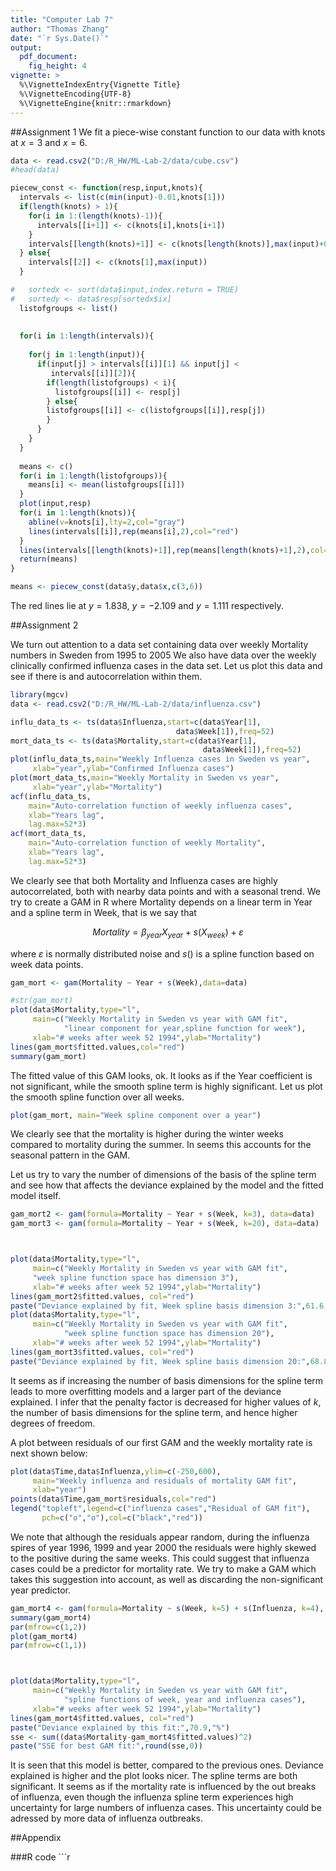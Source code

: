 ```yaml
---
title: "Computer Lab 7"
author: "Thomas Zhang"
date: "`r Sys.Date()`"
output: 
  pdf_document: 
    fig_height: 4
vignette: >
  %\VignetteIndexEntry{Vignette Title}
  %\VignetteEncoding{UTF-8}
  %\VignetteEngine{knitr::rmarkdown}
---
```


##Assignment 1
We fit a piece-wise constant function to our data with knots at $x=3$ and $x=6$.

```r

data <- read.csv2("D:/R_HW/ML-Lab-2/data/cube.csv")
#head(data)

piecew_const <- function(resp,input,knots){
  intervals <- list(c(min(input)-0.01,knots[1]))
  if(length(knots) > 1){
    for(i in 1:(length(knots)-1)){
      intervals[[i+1]] <- c(knots[i],knots[i+1])
    }
    intervals[[length(knots)+1]] <- c(knots[length(knots)],max(input)+0.01)
  } else{
    intervals[[2]] <- c(knots[1],max(input))
  }

#   sortedx <- sort(data$input,index.return = TRUE)
#   sortedy <- data$resp[sortedx$ix]
  listofgroups <- list()
  
  
  for(i in 1:length(intervals)){
     
    for(j in 1:length(input)){
      if(input[j] > intervals[[i]][1] && input[j] <
         intervals[[i]][2]){
        if(length(listofgroups) < i){
          listofgroups[[i]] <- resp[j]
        } else{
        listofgroups[[i]] <- c(listofgroups[[i]],resp[j])
        }
      }
    }
  }
  
  means <- c()
  for(i in 1:length(listofgroups)){
    means[i] <- mean(listofgroups[[i]])
  }
  plot(input,resp)
  for(i in 1:length(knots)){
    abline(v=knots[i],lty=2,col="gray")
    lines(intervals[[i]],rep(means[i],2),col="red")
  }
  lines(intervals[[length(knots)+1]],rep(means[length(knots)+1],2),col="red")
  return(means)
}

means <- piecew_const(data$y,data$x,c(3,6))
```

The red lines lie at $y=1.838$, $y=-2.109$ and $y=1.111$ respectively.

##Assignment 2

We turn out attention to a data set containing data over weekly Mortality numbers in Sweden from 1995 to 2005
We also have data over the weekly clinically confirmed influenza cases in the data set. Let us plot this data and see if there is and autocorrelation within them.

```r
library(mgcv)
data <- read.csv2("D:/R_HW/ML-Lab-2/data/influenza.csv")

influ_data_ts <- ts(data$Influenza,start=c(data$Year[1],
                                     data$Week[1]),freq=52)
mort_data_ts <- ts(data$Mortality,start=c(data$Year[1],
                                           data$Week[1]),freq=52)
plot(influ_data_ts,main="Weekly Influenza cases in Sweden vs year",
     xlab="year",ylab="Confirmed Influenza cases")
plot(mort_data_ts,main="Weekly Mortality in Sweden vs year",
     xlab="year",ylab="Mortality")
acf(influ_data_ts,
    main="Auto-correlation function of weekly influenza cases",
    xlab="Years lag",
    lag.max=52*3)
acf(mort_data_ts,
    main="Auto-correlation function of weekly Mortality",
    xlab="Years lag",
    lag.max=52*3)


```

We clearly see that both Mortality and Influenza cases are highly autocorrelated, both with nearby data points and with a seasonal trend. We try to create a GAM in R where Mortality depends on a linear term in Year and a spline term in Week, that is we say that

$$Mortality = \beta_{year}X_{year} + s(X_{week}) + \varepsilon$$

where $\varepsilon$ is normally distributed noise and $s()$ is a spline function based on week data points.

```r
gam_mort <- gam(Mortality ~ Year + s(Week),data=data)

#str(gam_mort)
plot(data$Mortality,type="l",
     main=c("Weekly Mortality in Sweden vs year with GAM fit",
            "linear component for year,spline function for week"),
     xlab="# weeks after week 52 1994",ylab="Mortality")
lines(gam_mort$fitted.values,col="red")
summary(gam_mort)

```

The fitted value of this GAM looks, ok. It looks as if the Year coefficient is not significant, while the smooth spline term is highly significant. Let us plot the smooth spline function over all weeks. 

```r
plot(gam_mort, main="Week spline component over a year")
```

We clearly see that the mortality is higher during the winter weeks compared to mortality during the summer. In seems this accounts for the seasonal pattern in the GAM.

Let us try to vary the number of dimensions of the basis of the spline term and see how that affects the deviance explained by the model and the fitted model itself.

```r
gam_mort2 <- gam(formula=Mortality ~ Year + s(Week, k=3), data=data) 
gam_mort3 <- gam(formula=Mortality ~ Year + s(Week, k=20), data=data) 



plot(data$Mortality,type="l",
     main=c("Weekly Mortality in Sweden vs year with GAM fit",
     "week spline function space has dimension 3"),
     xlab="# weeks after week 52 1994",ylab="Mortality")
lines(gam_mort2$fitted.values, col="red") 
paste("Deviance explained by fit, Week spline basis dimension 3:",61.6,"%")
plot(data$Mortality,type="l",
     main=c("Weekly Mortality in Sweden vs year with GAM fit",
            "week spline function space has dimension 20"),
     xlab="# weeks after week 52 1994",ylab="Mortality")
lines(gam_mort3$fitted.values, col="red") 
paste("Deviance explained by fit, Week spline basis dimension 20:",68.8,"%")
```

It seems as if increasing the number of basis dimensions for the spline term leads to more overfitting models and a larger part of the deviance explained. I infer that the penalty factor is decreased for higher values of $k$, the number of basis dimensions for the spline term, and hence higher degrees of freedom.

A plot between residuals of our first GAM and the weekly mortality rate is next shown below:

```r
plot(data$Time,data$Influenza,ylim=c(-250,600),
     main="Weekly influenza and residuals of mortality GAM fit",
     xlab="year")
points(data$Time,gam_mort$residuals,col="red")
legend("topleft",legend=c("influenza cases","Residual of GAM fit"),
       pch=c("o","o"),col=c("black","red"))

```

We note that although the residuals appear random, during the influenza spires of year 1996, 1999 and year 2000 the residuals were highly skewed to the positive during the same weeks. This could suggest that influenza cases could be a predictor for mortality rate. We try to make a GAM which takes this suggestion into account, as well as discarding the non-significant year predictor.

```r
gam_mort4 <- gam(formula=Mortality ~ s(Week, k=5) + s(Influenza, k=4), data=data)
summary(gam_mort4)
par(mfrow=c(1,2)) 
plot(gam_mort4) 
par(mfrow=c(1,1)) 



plot(data$Mortality,type="l",
     main=c("Weekly Mortality in Sweden vs year with GAM fit",
            "spline functions of week, year and influenza cases"),
     xlab="# weeks after week 52 1994",ylab="Mortality")
lines(gam_mort4$fitted.values, col="red") 
paste("Deviance explained by this fit:",70.9,"%")
sse <- sum((data$Mortality-gam_mort4$fitted.values)^2)
paste("SSE for best GAM fit:",round(sse,0))
```

It is seen that this model is better, compared to the previous ones. Deviance explained is higher and the plot looks nicer. The spline terms are both significant. It seems as if the mortality rate is influenced by the out breaks of influenza, even though the influenza spline term experiences high uncertainty for large numbers of influenza cases. This uncertainty could be adressed by more data of influenza outbreaks.

##Appendix

###R code
```r